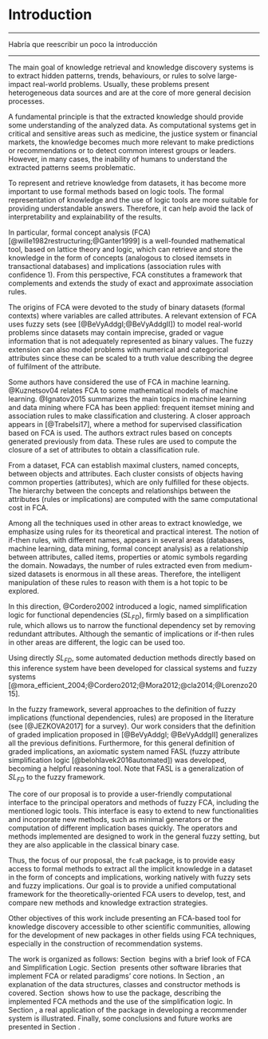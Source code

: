 # Introduction

---

Habría que reescribir un poco la introducción

---

The main goal of knowledge retrieval and knowledge discovery systems is to extract hidden patterns, trends, behaviours, or rules to solve large-impact real-world problems. Usually, these problems present heterogeneous data sources and are at the core of more general decision processes.

A fundamental principle is that the extracted knowledge should provide some understanding of the analyzed data. As computational systems get in critical and sensitive areas such as medicine, the justice system or financial markets, the knowledge becomes much more relevant to make predictions or recommendations or to detect common interest groups or leaders. However, in many cases, the inability of humans to understand the extracted patterns seems problematic. 


To represent and retrieve knowledge from datasets, it has become more important to use formal methods based on logic tools.  The formal representation of knowledge and the use of logic tools are more suitable for providing understandable answers. Therefore, it can help avoid the lack of interpretability and explainability of the results.

In particular, formal concept analysis (FCA) [@wille1982restructuring;@Ganter1999] is a well-founded mathematical tool, based on lattice theory and logic, which can retrieve and store the knowledge in the form of concepts (analogous to closed itemsets in transactional databases) and implications (association rules with confidence 1). From this perspective, FCA constitutes a framework that complements and extends the study of exact and approximate association rules. 

The origins of FCA were devoted to the study of binary datasets (formal contexts) where variables are called attributes. A relevant extension of FCA uses fuzzy sets (see   [@BeVyAddgI;@BeVyAddgII]) to model real-world problems since datasets may contain imprecise, graded or vague information that is not adequately represented as binary values. The fuzzy extension can also model problems with numerical and categorical attributes since these can be scaled to a truth value describing the degree of fulfilment of the attribute.

Some authors have considered the use of FCA in machine learning. @Kuznetsov04 relates FCA to some mathematical models of machine learning. @Ignatov2015 summarizes the main topics in machine learning and data mining where FCA has been applied: frequent itemset mining and association rules to make classification and clustering. A closer approach appears in [@Trabelsi17], where a method for supervised classification based on FCA is used.  The authors extract rules based on concepts generated previously from data. These rules are used to compute the closure of a set of attributes to obtain a classification rule.

From a  dataset,  FCA can establish maximal clusters, named concepts, between objects and attributes. Each cluster consists of objects having common properties (attributes), which are only fulfilled for these objects.  The hierarchy between the concepts and relationships between the attributes (rules or implications) are computed with the same computational cost in FCA.


Among all the techniques used in other areas to extract knowledge, we emphasize using rules for its theoretical and practical interest.  The notion of if-then rules, with different names, appears in several areas (databases, machine learning, data mining, formal concept analysis) as a relationship between attributes, called items, properties or atomic symbols regarding the domain. Nowadays, the number of rules extracted even from medium-sized datasets is enormous in all these areas. Therefore, the intelligent manipulation of these rules to reason with them is a hot topic to be explored.   
 
In this direction, @Cordero2002 introduced a logic, named simplification logic for functional dependencies ($SL_{FD}$), firmly based on a simplification rule, which allows us to narrow the functional dependency set by removing redundant attributes. Although the semantic of implications or if-then rules in other areas are different, the logic can be used too.  

Using directly $SL_{FD}$, some  automated deduction
methods directly based on this inference system have been developed for classical systems and fuzzy systems  [@mora_efficient_2004;@Cordero2012;@Mora2012;@cla2014;@Lorenzo2015].  

In the fuzzy framework, several approaches to the definition of fuzzy implications (functional dependencies, rules) are proposed in the literature (see [@JEZKOVA2017] for a survey). Our work considers that the definition of graded implication proposed in [@BeVyAddgI; @BeVyAddgII] generalizes all the previous definitions. Furthermore, for this general definition of graded implications, an axiomatic system named FASL  (fuzzy attribute simplification logic [@belohlavek2016automated]) was developed,  becoming a helpful reasoning tool. Note that FASL is a generalization of $SL_{FD}$ to the fuzzy framework.

The core of our proposal is to provide a user-friendly computational interface to the principal operators and methods of fuzzy FCA, including the mentioned logic tools. This interface is easy to extend to new functionalities and incorporate new methods, such as minimal generators or the computation of different implication bases quickly. The operators and methods implemented are designed to work in the general fuzzy setting, but they are also applicable in the classical binary case.


Thus, the focus of our proposal, the `fcaR` package, is to provide easy access to formal methods to extract all the implicit knowledge in a dataset in the form of concepts and implications, working natively with fuzzy sets and fuzzy implications. Our goal is to provide a unified computational framework for the theoretically-oriented FCA users to develop, test, and compare new methods and knowledge extraction strategies.

Other objectives of this work include presenting an FCA-based tool for knowledge discovery accessible to other scientific communities, allowing for the development of new packages in other fields using FCA techniques, especially in the construction of recommendation systems. 


The work is organized as follows: Section&nbsp;\nameref{definitions} begins with  a brief look of FCA and Simplification Logic. Section&nbsp;\nameref{related} presents other software libraries that implement FCA or related paradigms' core notions. In Section&nbsp;\nameref{design}, an explanation of the
data structures, classes and constructor methods is covered.  Section&nbsp;\nameref{fcaR} shows how
to use the package, describing the implemented FCA methods and the use of the simplification logic. In Section&nbsp;\nameref{examples}, a real application of the package in developing a recommender system is illustrated. Finally, some conclusions and future works are presented in Section&nbsp;\nameref{conclusions}.
